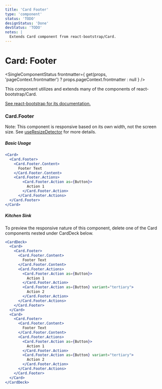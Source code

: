 ```yaml
---
title: 'Card Footer'
type: 'component'
status: 'TODO'
designStatus: 'Done'
devStatus: 'TODO'
notes: |
  Extends Card component from react-bootstrap/Card.
---
```



# Card: Footer

<SingleComponentStatus
  frontmatter={
    get(props, 'pageContext.frontmatter') ? props.pageContext.frontmatter : null
  }
/>

<p>This component utilizes and extends many of the components of react-bootstrap/Card.</p>
<p>
  <a href="https://react-bootstrap.github.io/components/cards/" target="_blank" rel="noopener noreferrer">
    See react-bootstrap for its documentation.
  </a>
</p>

### Card.Footer

<p>
  Note: This component is responsive based on its own width, not the screen size. See <a href="/hooks/useResizeDetector">useResizeDetector</a> for more details.
</p>

##### Basic Usage

```jsx live
<Card>
  <Card.Footer>
    <Card.Footer.Content>
      Footer Text
    </Card.Footer.Content>
    <Card.Footer.Actions>
        <Card.Footer.Action as={Button}>
          Action 1
        </Card.Footer.Action>
      </Card.Footer.Actions>
  </Card.Footer>
</Card>
```

##### Kitchen Sink

<p>
  To preview the responsive nature of this component, delete one of the Card components nested under CardDeck below.
</p>

```jsx live
<CardDeck>
  <Card>
    <Card.Footer>
      <Card.Footer.Content>
        Footer Text
      </Card.Footer.Content>
      <Card.Footer.Actions>
        <Card.Footer.Action as={Button}>
          Action 1
        </Card.Footer.Action>
        <Card.Footer.Action as={Button} variant="tertiary">
          Action 2
        </Card.Footer.Action>
      </Card.Footer.Actions>
    </Card.Footer>
  </Card>
  <Card>
    <Card.Footer>
      <Card.Footer.Content>
        Footer Text
      </Card.Footer.Content>
      <Card.Footer.Actions>
        <Card.Footer.Action as={Button}>
          Action 1
        </Card.Footer.Action>
        <Card.Footer.Action as={Button} variant="tertiary">
          Action 2
        </Card.Footer.Action>
      </Card.Footer.Actions>
    </Card.Footer>
  </Card>
</CardDeck>
```
